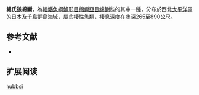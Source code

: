 {{Speciesbox
| name = 赫氏狼綿鳚
| image = 
| status = NE
| status_system = IUCN3.1
| genus = Lycodes
| species = hubbsi
| authority = [[Matsubara|Matsubara]], 1955
| synonyms = *''Lycodes taranetzi''<br /><small>Andriashev, 1975</small>
}}

'''赫氏狼綿鳚'''，為[[輻鰭魚綱|輻鰭魚綱]][[鱸形目|鱸形目]][[绵鳚亞目|绵鳚亞目]][[绵鳚科|绵鳚科]]的其中一[[種|種]]，分布於西北[[太平洋|太平洋]]區的[[日本|日本]]及[[千島群島|千島群島]]海域，屬底棲性魚類，棲息深度在水深265至890公尺。

==参考文献==
*{{FishBase_species|genus=Lycodes|species=hubbsi|year=2011|month=12}}

==扩展阅读==
{{refbegin}}
{{wikispecies-inline|Lycodes hubbsi|赫氏狼綿鳚}}
{{refend}}
{{Taxonbar|from=Q1099132}}

[[Category:狼绵鳚属|hubbsi]]


{{鱸形目小作品}}